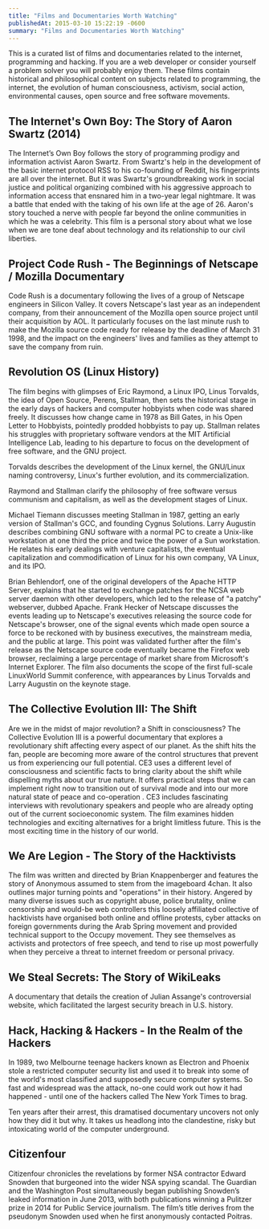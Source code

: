 ```yaml
---
title: "Films and Documentaries Worth Watching"
publishedAt: 2015-03-10 15:22:19 -0600
summary: "Films and Documentaries Worth Watching"
---
```


This is a curated list of films and documentaries related to the internet, programming and hacking. If you are a web developer or consider yourself a problem solver you will probably enjoy them. These films contain historical and philosophical content on subjects related to programming, the internet, the evolution of human consciousness, activism, social action, environmental causes, open source and free software movements.

## The Internet's Own Boy: The Story of Aaron Swartz (2014)

The Internet’s Own Boy follows the story of programming prodigy and information activist Aaron Swartz. From Swartz's help in the development of the basic internet protocol RSS to his co-founding of Reddit, his fingerprints are all over the internet. But it was Swartz's groundbreaking work in social justice and political organizing combined with his aggressive approach to information access that ensnared him in a two-year legal nightmare. It was a battle that ended with the taking of his own life at the age of 26. Aaron's story touched a nerve with people far beyond the online communities in which he was a celebrity. This film is a personal story about what we lose when we are tone deaf about technology and its relationship to our civil liberties.

## Project Code Rush - The Beginnings of Netscape / Mozilla Documentary

Code Rush is a documentary following the lives of a group of Netscape engineers in Silicon Valley. It covers Netscape's last year as an independent company, from their announcement of the Mozilla open source project until their acquisition by AOL. It particularly focuses on the last minute rush to make the Mozilla source code ready for release by the deadline of March 31 1998, and the impact on the engineers' lives and families as they attempt to save the company from ruin.

## Revolution OS (Linux History)

The film begins with glimpses of Eric Raymond, a Linux IPO, Linus Torvalds, the idea of Open Source, Perens, Stallman, then sets the historical stage in the early days of hackers and computer hobbyists when code was shared freely. It discusses how change came in 1978 as Bill Gates, in his Open Letter to Hobbyists, pointedly prodded hobbyists to pay up. Stallman relates his struggles with proprietary software vendors at the MIT Artificial Intelligence Lab, leading to his departure to focus on the development of free software, and the GNU project.   

Torvalds describes the development of the Linux kernel, the GNU/Linux naming controversy, Linux's further evolution, and its commercialization.   

Raymond and Stallman clarify the philosophy of free software versus communism and capitalism, as well as the development stages of Linux.  

Michael Tiemann discusses meeting Stallman in 1987, getting an early version of Stallman's GCC, and founding Cygnus Solutions.
Larry Augustin describes combining GNU software with a normal PC to create a Unix-like workstation at one third the price and twice the power of a Sun workstation. He relates his early dealings with venture capitalists, the eventual capitalization and commodification of Linux for his own company, VA Linux, and its IPO.

Brian Behlendorf, one of the original developers of the Apache HTTP Server, explains that he started to exchange patches for the NCSA web server daemon with other developers, which led to the release of "a patchy" webserver, dubbed Apache.
Frank Hecker of Netscape discusses the events leading up to Netscape's executives releasing the source code for Netscape's browser, one of the signal events which made open source a force to be reckoned with by business executives, the mainstream media, and the public at large. This point was validated further after the film's release as the Netscape source code eventually became the Firefox web browser, reclaiming a large percentage of market share from Microsoft's Internet Explorer.
The film also documents the scope of the first full-scale LinuxWorld Summit conference, with appearances by Linus Torvalds and Larry Augustin on the keynote stage.


## The Collective Evolution III: The Shift

Are we in the midst of major revolution?  a Shift in consciousness? The Collective Evolution III is a powerful documentary that explores a revolutionary shift affecting every aspect of our planet. As the shift hits the fan, people are becoming more aware of the control structures that prevent us from experiencing our full potential. CE3 uses a different level of consciousness and scientific facts to bring clarity about the shift while dispelling myths about our true nature. It offers practical steps that we can implement right now to transition out of survival mode and into our more natural state of peace and co-operation . CE3 includes fascinating interviews with revolutionary speakers and people who are already opting out of the current socioeconomic system. The film examines hidden technologies and exciting alternatives for a bright limitless future. This is the most exciting time in the history of our world.


## We Are Legion - The Story of the Hacktivists

The film was written and directed by Brian Knappenberger and features the story of Anonymous assumed to stem from the imageboard 4chan. It also outlines major turning points and "operations" in their history. Angered by many diverse issues such as copyright abuse, police brutality, online censorship and would-be web controllers this loosely affiliated collective of hacktivists have organised both online and offline protests, cyber attacks on foreign governments during the Arab Spring movement and provided technical support to the Occupy movement. They see themselves as activists and protectors of free speech, and tend to rise up most powerfully when they perceive a threat to internet freedom or personal privacy.


## We Steal Secrets: The Story of WikiLeaks

A documentary that details the creation of Julian Assange's controversial website, which facilitated the largest security breach in U.S. history.


## Hack, Hacking & Hackers - In the Realm of the Hackers

In 1989, two Melbourne teenage hackers known as Electron and Phoenix stole a restricted computer security list and used it to break into some of the world's most classified and supposedly secure computer systems. So fast and widespread was the attack, no-one could work out how it had happened - until one of the hackers called The New York Times to brag.

Ten years after their arrest, this dramatised documentary uncovers not only how they did it but why. It takes us headlong into the clandestine, risky but intoxicating world of the computer underground.

## Citizenfour

Citizenfour chronicles the revelations by former NSA contractor Edward Snowden that burgeoned into the wider NSA spying scandal. The Guardian and the Washington Post simultaneously began publishing Snowden’s leaked information in June 2013, with both publications winning a Pulitzer prize in 2014 for Public Service journalism. The film’s title derives from the pseudonym Snowden used when he first anonymously contacted Poitras.
